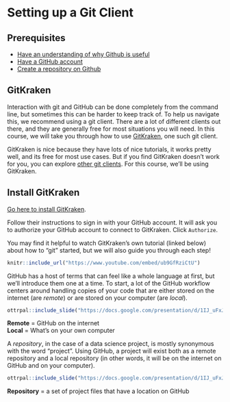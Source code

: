 # Setting up a Git Client

## Prerequisites

- [Have an understanding of why Github is useful](https://hutchdatascience.org/dasl-snack-github)
- [Have a GitHub account](https://hutchdatascience.org/dasl-snack-github)
- [Create a repository on Github](https://hutchdatascience.org/dasl-snack-github)

## GitKraken

Interaction with git and GitHub can be done completely from the command line, but sometimes this can be harder to keep track of. To help us navigate this, we recommend using a git client. There are a lot of different clients out there, and they are generally free for most situations you will need. In this course, we will take you through how to use [GitKraken](https://www.gitkraken.com/git-client), one such git client.

GitKraken is nice because they have lots of nice tutorials, it works pretty well, and its free for most use cases. But if you find GitKraken doesn't work for you, you can explore [other git clients](https://www.hostinger.com/tutorials/best-git-gui-clients/). For this course, we'll be using GitKraken.

## Install GitKraken

[Go here to install GitKraken](https://support.gitkraken.com/how-to-install/).

Follow their instructions to sign in with your GitHub account. It will ask you to authorize your GitHub account to connect to GitKraken. Click `Authorize`.

You may find it helpful to watch GitKraken's own tutorial (linked below) about how to "git" started, but we will also guide you through each step!

```r
knitr::include_url("https://www.youtube.com/embed/ub9GfRziCtU")
```

GitHub has a host of terms that can feel like a whole language at first, but we'll introduce them one at a time. To start, a lot of the GitHub workflow centers around handling copies of your code that are either stored on the internet (are _remote_) or are stored on your computer (are _local_).

```r
ottrpal::include_slide("https://docs.google.com/presentation/d/1IJ_uFxJud7OdIAr6p8ZOzvYs-SGDqa7g4cUHtUld03I/edit#slide=id.g1014c75158f_0_120")
```
<div class = "github">
**Remote** = GitHub on the internet <br>
**Local** = What's on your own computer
</div>

A _repository_, in the case of a data science project, is mostly synonymous with the word "project". Using GitHub, a project will exist both as a remote repository and a local repository (in other words, it will be on the internet on GitHub and on your computer).

```r
ottrpal::include_slide("https://docs.google.com/presentation/d/1IJ_uFxJud7OdIAr6p8ZOzvYs-SGDqa7g4cUHtUld03I/edit#slide=id.g1014c75158f_0_149")
```

<div class = "github">
**Repository** = a set of project files that have a location on GitHub
</div>
